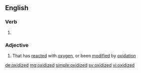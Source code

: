 ==English==

===Verb===
{{head|en}}

# {{en-past of|oxidize}}

===Adjective===
{{en-adj}}

# That has [[reacted]] with [[oxygen]], or been [[modified]] by [[oxidation]]

[[de:oxidized]]
[[mg:oxidized]]
[[simple:oxidized]]
[[sv:oxidized]]
[[vi:oxidized]]